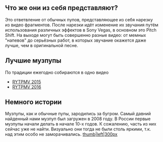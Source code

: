==Что же они из себя представляют?==
Это ответвление от обычных пупов, представляющее из себя нарезку из видео фрагментов. После нарезки идёт изменение их звучания путём использования различных эффектов в Sony Vegas, в основном это Pitch Shift. На выходе могут быть совершенно разные видео: от мемных "напевов" до серьёзных работ, в которых звучание окажется даже лучше, чем в оригинальной песне.

==Лучшие музпупы==
По традиции ежегодно собираются в одно видео
*[https://www.youtube.com/watch?v=IfUQSom0c2w RYTPMV 2015]
*[https://www.youtube.com/watch?v=_Xjdk2m9EHc&t=160s RYTPMV 2016]
==Немного истории==
Музпупы, как и обычные пупы, зародились за бугром. Самый давний найденный нами музпуп был загружен в 2008 году. В России первые музпупы начали делать в начале 10-х годов. К сожалению, часть из них сейчас уже не найти. Визуально они тогда не были столь яркими, т.к. над этим особо не заморачивались.
[[Файл:Один из музпупов того времени|thumb|left|300px]]